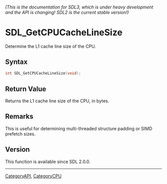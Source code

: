 ====== (This is the documentation for SDL3, which is under heavy development and the API is changing! SDL2 is the current stable version!) ======
= SDL_GetCPUCacheLineSize =

Determine the L1 cache line size of the CPU.

== Syntax ==

<syntaxhighlight lang='c'>
int SDL_GetCPUCacheLineSize(void);
</syntaxhighlight>

== Return Value ==

Returns the L1 cache line size of the CPU, in bytes.

== Remarks ==

This is useful for determining multi-threaded structure padding or SIMD
prefetch sizes.

== Version ==

This function is available since SDL 2.0.0.

----
[[CategoryAPI]], [[CategoryCPU]]


